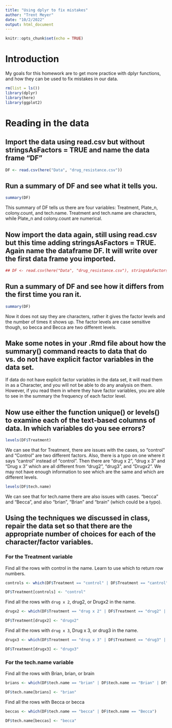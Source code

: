 ```yaml
---
title: "Using dplyr to fix mistakes"
author: "Trent Meyer"
date: "10/2/2022"
output: html_document
---
```


```r
knitr::opts_chunk$set(echo = TRUE)
```

# Introduction
My goals for this homework are to get more practice with dplyr functions, and how they can be used to fix mistakes in our data.

```r
rm(list = ls())
library(dplyr)
library(here)
library(ggplot2)
```

# Reading in the data

## Import the data using read.csv but without stringsAsFactors = TRUE and name the data frame "DF"
```r
DF <- read.csv(here("Data", "drug_resistance.csv"))
```

## Run a summary of DF and see what it tells you.
```r
summary(DF)
```
 
This summary of DF tells us there are four variables: Treatment, Plate_n, colony.count, and tech.name. Treatment and tech.name are characters, while Plate_n and colony.count are numerical.

## Now import the data again, still using read.csv but this time adding stringsAsFactors = TRUE. Again name the dataframe DF. It will write over the first data frame you imported. 

```r
## DF <- read.csv(here("Data", "drug_resistance.csv"), stringsAsFactors = TRUE)
```

## Run a summary of DF and see how it differs from the first time you ran it.
```r
summary(DF)
```

Now it does not say they are characters, rather it gives the factor levels and the number of times it shows up. The factor levels are case sensitive though, so becca and Becca are two different levels.

## Make some notes in your .Rmd file about how the summary() command reacts to data that do vs. do not have explicit factor variables in the data set.

If data do not have explicit factor variables in the data set, it will read them in as a Character, and you will not be able to do any analysis on them. However, if you read them in where they have factor variables, you are able to see in the summary the frequency of each factor level.

## Now use either the function unique() or levels() to examine each of the text-based columns of data. In which variables do you see errors?
```r
levels(DF$Treatment)
```

We can see that for Treatment, there are issues with the cases, so "control" and "Control" are two different factors. Also, there is a typo on one where it says "cantrol" instead of "control". Then there are "drug x 2", "drug x 3" and "Drug x 3" which are all different from "drug2", "drug3", and "Drugx2". We may not have enough information to see which are the same and which are different levels.

```r
levels(DF$tech.name)
```

We can see that for tech.name there are also issues with cases. "becca" and "Becca", and also "brian", "Brian" and "brain" (which could be a typo).

## Using the techniques we discussed in class, repair the data set so that there are the appropriate number of choices for each of the character/factor variables.

### For the Treatment variable

Find all the rows with control in the name. Learn to use which to return row numbers.
```r
controls <- which(DF$Treatment == "control" | DF$Treatment == "cantrol" | DF$Treatment == "Control")

DF$Treatment[controls] <- "control"
```

Find all the rows with `drug x 2`, drug2, or Drugx2 in the name. 
```r
drugx2 <- which(DF$Treatment == "drug x 2" | DF$Treatment == "drug2" | DF$Treatment == "Drugx2")

DF$Treatment[drugx2] <- "drugx2"
```

Find all the rows with `drug x 3`, Drug x 3, or drug3 in the name. 
```r
drugx3 <- which(DF$Treatment == "drug x 3" | DF$Treatment == "drug3" | DF$Treatment == "Drug x 3")

DF$Treatment[drugx3] <- "drugx3"
```

### For the tech.name variable
Find all the rows with Brian, brian, or brain
```r
brians <- which(DF$tech.name == "brian" | DF$tech.name == "Brian" | DF$tech.name == "brain")

DF$tech.name[brians] <- "brian"
```

Find all the rows with Becca or becca
```r
beccas <- which(DF$tech.name == "becca" | DF$tech.name == "Becca")

DF$tech.name[beccas] <- "becca"
```